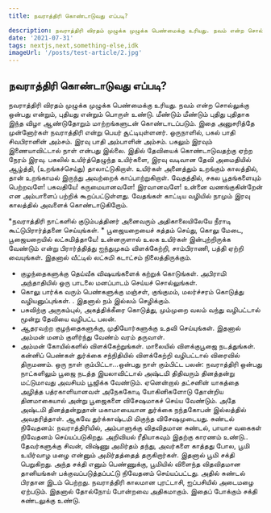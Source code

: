 ```yaml
---
title: நவராத்திரி கொண்டாடுவது எப்படி?

description: நவராத்திரி விரதம் முழுக்க முழுக்க பெண்மைக்கு உரியது. நவம் என்ற சொல்லுக்கு ஒன்பது என்றும், புதியது என்றும் பொருள் உண்டு. மீண்டும் மீண்டும் புதிது புதிதாக இந்த விழா ஆண்டுதோறும் மாற்றங்களுடன் கொண்டாடப்படும். இதை அனுசரித்தே முன்னோர்கள் நவராத்திரி என்று பெயர் சூட்டியுள்ளனர்.
date: '2021-07-31'
tags: nextjs,next,something-else,idk
imageUrl: '/posts/test-article/2.jpg'
---
```


## நவராத்திரி கொண்டாடுவது எப்படி?

நவராத்திரி விரதம் முழுக்க முழுக்க பெண்மைக்கு உரியது. நவம் என்ற சொல்லுக்கு ஒன்பது என்றும், புதியது என்றும் பொருள் உண்டு. மீண்டும் மீண்டும் புதிது புதிதாக இந்த விழா ஆண்டுதோறும் மாற்றங்களுடன் கொண்டாடப்படும். இதை அனுசரித்தே முன்னோர்கள் நவராத்திரி என்று பெயர் சூட்டியுள்ளனர். ஒருநாளில், பகல் பாதி சிவபிரானின் அம்சம். இரவு பாதி அம்பாளின் அம்சம். பகலும் இரவும் இணையாவிட்டால் நாள் என்பது இல்லை. இதில் தேவியைக் கொண்டாடுவதற்கு ஏற்ற நேரம் இரவு. பகலில் உயிர்த்தெழுந்த உயிர்களை, இரவு வடிவான தேவி அமைதியில் ஆழ்த்தி, (உறங்கச்செய்து) தாலாட்டுகிறாள். உயிர்கள் அனைத்தும் உறங்கும் காலத்தில், தான் உறங்காமல் இருந்து அவற்றைக் காப்பாற்றுகிறாள். வேதத்தில், சகல பூதங்களையும் பெற்றவளே! பகவதியே! கருமையானவளே! இரவானவளே! உன்னை வணங்குகின்றேன் என அம்பாளைப் பற்றிக் கூறப்பட்டுள்ளது. வேதங்கள் காட்டிய வழியில் நாமும் இரவு காலத்தில் அவளைக் கொண்டாடுகிறோம்.

*நவராத்திரி நாட்களில் குடும்பத்தினர் அனைவரும் அதிகாலையிலேயே நீராடி கூட்டுபிரார்த்தனை செய்யுங்கள். * பூஜையறையைச் சுத்தம் செய்து, கொலு மேடை, பூஜையறையில் லட்சுமித்தாயே! உன்னருளால் உலக உயிர்கள் இன்புற்றிருக்க வேண்டும் என்று பிரார்த்தித்து ஐந்துமுகம் விளக்கேற்றி, சாம்பிராணி, பத்தி ஏற்றி வையுங்கள். இதனால் வீட்டில் லட்சுமி கடாட்சம் நிலைத்திருக்கும். 

* குழந்தைகளுக்கு தெய்வீக விஷயங்களைக் கற்றுக் கொடுங்கள். அபிராமி அந்தாதியில் ஒரு பாடலை மனப்பாடம் செய்யச் சொல்லுங்கள்.
* கொலு பார்க்க வரும் பெண்களுக்கு மஞ்சள், குங்குமம், மலர்ச்சரம் கொடுத்து வழியனுப்புங்கள். . இதனால் நம் இல்லம் செழிக்கும்.
* பசுவிற்கு அருகம்புல், அகத்திக்கீரை கொடுத்து, மும்முறை வலம் வந்து வழிபட்டால் மூன்று தேவியை வழிபட்ட பலன்.
* ஆதரவற்ற குழந்தைகளுக்கு, முதியோர்களுக்கு உதவி செய்யுங்கள். இதனால் அம்மன் மனம் குளிர்ந்து வேண்ம் வரம் தருவாள்.
* அம்மன் கோயில்களில் விளக்கேற்றுங்கள். மாலையில் விளக்குபூஜை நடத்துங்கள். கன்னிப் பெண்கள் துர்க்கை சந்நிதியில் விளக்கேற்றி வழிபட்டால் விரைவில் திருமணம். ஒரு நாள் கும்பிட்டா...ஒன்பது நாள் கும்பிட்ட பலன்: நவராத்திரி ஒன்பது நாட்களிலும் பூஜை நடத்த இயலாவிட்டால் அஷ்டமி திதிவரும் தினத்தன்று மட்டுமாவது அவசியம் பூஜிக்க வேண்டும். ஏனென்றால் தட்சனின் யாகத்தை அழித்த பத்ரகாளியானவள் அநேககோடி யோகினிகளோடு தோன்றிய தினமாகையால் அன்று பூஜைகளை விசேஷமாகச் செய்ய வேண்டும். அதே அஷ்டமி தினத்தன்றுதான் மகாமாயையான துர்க்கை நந்தகோபன் இல்லத்தில் அவதரித்தாள். ஆகவே துர்க்காஷ்டமி மிகுந்த விசேஷமுடையது. சுண்டல் நிவேதனம்: நவராத்திரியில், அம்பாளுக்கு விதவிதமான சுண்டல், பாயாச வகைகள் நிவேதனம் செய்யப்படுகிறது. அறிவியல் ரீதியாகவும் இதற்கு காரணம் உண்டு.. தேவர்களுக்கு சிவன், விஷ்ணு அமிர்தம் தந்து, அவர்களை காத்தது போல, பூமி உயிர்வாழ மழை என்னும் அமிர்தத்தைத் தருகிறார்கள். இதனால் பூமி சக்தி பெறுகிறது. அந்த சக்தி எனும் பெண்ணுக்கு, பூமியில் விளைந்த விதவிதமான தானியங்கள் பக்குவப்படுத்தப்பட்டு நிவேதனம் செய்யப்பட்டது. அதில் சுண்டல் பிரதான இடம் பெற்றது. நவராத்திரி காலமான புரட்டாசி, ஐப்பசியில் அடைமழை ஏற்படும். இதனால் தோல்நோய் போன்றவை அதிகமாகும். இதைப் போக்கும் சக்தி சுண்டலுக்கு உண்டு.


